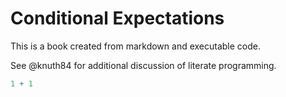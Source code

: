 # Conditional Expectations

This is a book created from markdown and executable code.

See @knuth84 for additional discussion of literate programming.

```r
1 + 1
```
